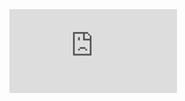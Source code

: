 <iframe
  className="flex-auto"
  width={"100%"}
  height={"100%"}
  src="https://www.youtube-nocookie.com/embed/1TXUXpSpE7I"
  frameborder="0"
  allow="accelerometer; autoplay; clipboard-write; encrypted-media; gyroscope; picture-in-picture"
  allowFullScreen
/>
